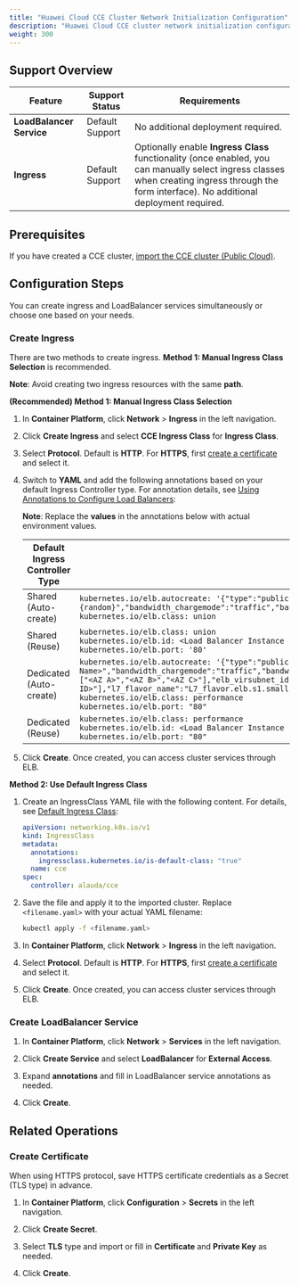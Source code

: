 ```yaml
---
title: "Huawei Cloud CCE Cluster Network Initialization Configuration"
description: "Huawei Cloud CCE cluster network initialization configuration."
weight: 300
---
```


## Support Overview

| Feature | Support Status | Requirements |
|---|---|---|
| **LoadBalancer Service** | Default Support | No additional deployment required. |
| **Ingress** | Default Support | Optionally enable **Ingress Class** functionality (once enabled, you can manually select ingress classes when creating ingress through the form interface). No additional deployment required. |

## Prerequisites

If you have created a CCE cluster, [import the CCE cluster (Public Cloud)](/configure/clusters/managed/import/huawei-cce.mdx).

## Configuration Steps

You can create ingress and LoadBalancer services simultaneously or choose one based on your needs.

### Create Ingress

There are two methods to create ingress. **Method 1: Manual Ingress Class Selection** is recommended.

**Note**: Avoid creating two ingress resources with the same **path**.

**(Recommended) Method 1: Manual Ingress Class Selection**

1. In **Container Platform**, click **Network** > **Ingress** in the left navigation.

2. Click **Create Ingress** and select **CCE Ingress Class** for **Ingress Class**.

3. Select **Protocol**. Default is **HTTP**. For **HTTPS**, first [create a certificate](#create-certificate) and select it.

4. Switch to **YAML** and add the following annotations based on your default Ingress Controller type. For annotation details, see [Using Annotations to Configure Load Balancers](https://support.huaweicloud.com/intl/zh-cn/usermanual-cce/cce_10_0385.html):

    **Note**: Replace the **values** in the annotations below with actual environment values.

    | **Default Ingress Controller Type** | **Annotations** |
    |---|---|
    | Shared (Auto-create) | `kubernetes.io/elb.autocreate: '{"type":"public","bandwidth_name":"{random}","bandwidth_chargemode":"traffic","bandwidth_size":5,"bandwidth_sharetype":"PER","eip_type":"5_bgp"}'`<br/>`kubernetes.io/elb.class: union` |
    | Shared (Reuse) | `kubernetes.io/elb.class: union`<br/>`kubernetes.io/elb.id: <Load Balancer Instance ID>`<br/>`kubernetes.io/elb.port: '80'` |
    | Dedicated (Auto-create) | `kubernetes.io/elb.autocreate: '{"type":"public","bandwidth_name":"<Bandwidth Name>","bandwidth_chargemode":"traffic","bandwidth_size":5,"bandwidth_sharetype":"PER","eip_type":"5_bgp","available_zone":["<AZ A>","<AZ B>","<AZ C>"],"elb_virsubnet_ids":["<ELB Virtual Subnet ID>"],"l7_flavor_name":"L7_flavor.elb.s1.small","l4_flavor_name":"L4_flavor.elb.s1.small"}'`<br/>`kubernetes.io/elb.class: performance`<br/>`kubernetes.io/elb.port: "80"` |
    | Dedicated (Reuse) | `kubernetes.io/elb.class: performance`<br/>`kubernetes.io/elb.id: <Load Balancer Instance ID>`<br/>`kubernetes.io/elb.port: "80"` |

5. Click **Create**. Once created, you can access cluster services through ELB.

**Method 2: Use Default Ingress Class**

1. Create an IngressClass YAML file with the following content. For details, see [Default Ingress Class](https://kubernetes.io/zh-cn/docs/concepts/services-networking/ingress/#default-ingress-class):

    ```yaml
    apiVersion: networking.k8s.io/v1
    kind: IngressClass
    metadata:
      annotations:
        ingressclass.kubernetes.io/is-default-class: "true"
      name: cce
    spec:
      controller: alauda/cce
    ```

2. Save the file and apply it to the imported cluster. Replace `<filename.yaml>` with your actual YAML filename:

    ```bash
    kubectl apply -f <filename.yaml>
    ```

3. In **Container Platform**, click **Network** > **Ingress** in the left navigation.

4. Select **Protocol**. Default is **HTTP**. For **HTTPS**, first [create a certificate](#create-certificate) and select it.

5. Click **Create**. Once created, you can access cluster services through ELB.

### Create LoadBalancer Service

1. In **Container Platform**, click **Network** > **Services** in the left navigation.

2. Click **Create Service** and select **LoadBalancer** for **External Access**.

3. Expand **annotations** and fill in LoadBalancer service annotations as needed.

4. Click **Create**.

## Related Operations

### Create Certificate

When using HTTPS protocol, save HTTPS certificate credentials as a Secret (TLS type) in advance.

1. In **Container Platform**, click **Configuration** > **Secrets** in the left navigation.

2. Click **Create Secret**.

3. Select **TLS** type and import or fill in **Certificate** and **Private Key** as needed.

4. Click **Create**.
